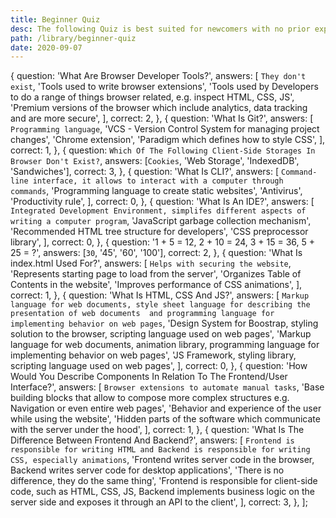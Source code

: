 ```yaml
---
title: Beginner Quiz
desc: The following Quiz is best suited for newcomers with no prior experience in coding.
path: /library/beginner-quiz
date: 2020-09-07
---
```



  {
    question: 'What Are Browser Developer Tools?',
    answers: [
      `They don't exist`,
      'Tools used to write browser extensions',
      'Tools used by Developers to do a range of things browser related, e.g. inspect HTML, CSS, JS',
      'Premium versions of the browser which include analytics, data tracking and are more secure',
    ],
    correct: 2,
  },
  {
    question: 'What Is Git?',
    answers: [
      `Programming language`,
      'VCS - Version Control System for managing project changes',
      'Chrome extension',
      'Paradigm which defines how to style CSS',
    ],
    correct: 1,
  },
  {
    question: `Which Of The Following Client-Side Storages In Browser Don't Exist?`,
    answers: [`Cookies`, 'Web Storage', 'IndexedDB', 'Sandwiches'],
    correct: 3,
  },
  {
    question: 'What Is CLI?',
    answers: [
      `Command-line interface, it allows to interact with a computer through commands`,
      'Programming language to create static websites',
      'Antivirus',
      'Productivity rule',
    ],
    correct: 0,
  },
  {
    question: 'What Is An IDE?',
    answers: [
      `Integrated Development Environment, simplifes different aspects of writing a computer program`,
      'JavaScript garbage collection mechanism',
      'Recommended HTML tree structure for developers',
      'CSS preprocessor library',
    ],
    correct: 0,
  },
  {
    question: '1 + 5 = 12, 2 + 10 = 24, 3 + 15 = 36, 5 + 25 = ?',
    answers: [`30`, '45', '60', '100'],
    correct: 2,
  },
  {
    question: 'What Is index.html Used For?',
    answers: [
      `Helps with securing the website`,
      'Represents starting page to load from the server',
      'Organizes Table of Contents in the website',
      'Improves performance of CSS animations',
    ],
    correct: 1,
  },
  {
    question: 'What Is HTML, CSS And JS?',
    answers: [
      `Markup language for web documents, style sheet language for describing the presentation of web documents 
      and programming language for implementing behavior on web pages`,
      'Design System for Boostrap, styling solution to the browser, scripting language used on web pages',
      'Markup language for web documents, animation library, programming language for implementing behavior on web pages',
      'JS Framework, styling library, scripting language used on web pages',
    ],
    correct: 0,
  },
  {
    question:
      'How Would You Describe Components In Relation To The Frontend/User Interface?',
    answers: [
      `Browser extensions to automate manual tasks`,
      'Base building blocks that allow to compose more complex structures e.g. Navigation or even entire web pages',
      'Behavior and experience of the user while using the website',
      'Hidden parts of the software which communicate with the server under the hood',
    ],
    correct: 1,
  },
  {
    question: 'What Is The Difference Between Frontend And Backend?',
    answers: [
      `Frontend is responsible for writing HTML and Backend is responsible for writing CSS, especially animations`,
      'Frontend writes server code in the browser, Backend writes server code for desktop applications',
      'There is no difference, they do the same thing',
      'Frontend is responsible for client-side code, such as HTML, CSS, JS, Backend implements business logic on the server side and exposes it through an API to the client',
    ],
    correct: 3,
  },
];

<Quiz
  data={data}
  title={props.pageContext.frontmatter.title}
  desc={props.pageContext.frontmatter.desc}
  next="junior-quiz"
/>
